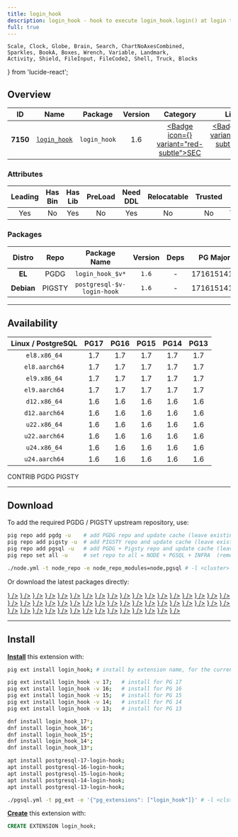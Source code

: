 ```yaml
---
title: login_hook
description: login_hook - hook to execute login_hook.login() at login time
full: true
---
```


    Scale, Clock, Globe, Brain, Search, ChartNoAxesCombined,
    Sparkles, BookA, Boxes, Wrench, Variable, Landmark,
    Activity, Shield, FileInput, FileCode2, Shell, Truck, Blocks
} from 'lucide-react';

## Overview

| <TooltipIconButton tooltip="Extension unique identifier" side="top">ID</TooltipIconButton> | <TooltipIconButton tooltip="Extension name" side="top">Name</TooltipIconButton> | <TooltipIconButton tooltip="Package name for installation" side="top">Package</TooltipIconButton> | <TooltipIconButton tooltip="Latest available extension version" side="top">Version</TooltipIconButton> | <TooltipIconButton tooltip="Extension category" side="top">Category</TooltipIconButton> | <TooltipIconButton tooltip="Open source license" side="top">License</TooltipIconButton> | <TooltipIconButton tooltip="Programming language" side="top">Lang</TooltipIconButton> |
|:--------:|:--------:|:----------:|:--------------:|:---------------------------------------:|:------------------------------------------------------:|:----:|
| **7150** | [`login_hook`](https://github.com/splendiddata/login_hook) | `login_hook` | 1.6 | <a href="/ext/sec" className="no-underline"><Badge icon={<Shield />} variant="red-subtle">SEC</Badge></a> | <a href="/ext/list/license#gpl-30" className="no-underline"><Badge icon={<Scale />} variant="amber-subtle">GPL-3.0</Badge></a> | <a href="/ext/list/lang#c"><Badge icon={<FileCode2 />} variant="blue-subtle">C</Badge></a> |

### Attributes

| <TooltipIconButton tooltip="The Primary Leading extension in the Package" side="top">Leading</TooltipIconButton> | <TooltipIconButton tooltip="Contains binary utils" side="top">Has Bin</TooltipIconButton> | <TooltipIconButton tooltip="Contains .so shared library files" side="top">Has Lib</TooltipIconButton> | <TooltipIconButton tooltip="Requires preloading via shared_preload_libraries" side="top">PreLoad</TooltipIconButton> | <TooltipIconButton tooltip="Requires CREATE EXTENSION DDL command" side="top">Need DDL</TooltipIconButton> | <TooltipIconButton tooltip="Can be installed in any schema" side="top">Relocatable</TooltipIconButton> | <TooltipIconButton tooltip="Can be created by non-superuser" side="top">Trusted</TooltipIconButton> | <TooltipIconButton tooltip="Schemas used by this extension" side="top">Schemas</TooltipIconButton> |
|:-------:|:-------:|:-------:|:-------:|:--------:|:-----------:|:-------:|:-------:|
| Yes | No | Yes | No | Yes | No | No | `login_hook` |

### Packages

| <TooltipIconButton tooltip="Linux distribution family, EL or Debian" side="top">Distro</TooltipIconButton> | <TooltipIconButton tooltip="Package repository" side="top">Repo</TooltipIconButton> | <TooltipIconButton tooltip="The RPM/DEB Package Name Pattern (replace $v with real pg major)" side="top">Package Name</TooltipIconButton> | <TooltipIconButton tooltip="Latest package version" side="top">Version</TooltipIconButton> | <TooltipIconButton tooltip="RPM/DEB Package dependencies" side="top">Deps</TooltipIconButton> | <TooltipIconButton tooltip="Available in these PostgreSQL Major Versions" side="top">PG Major</TooltipIconButton> |
|:----------:|:--------:|:------------------------:|:-----------:|:------------:|:------------------:|
|   **EL**   | <Badge variant="blue-subtle"><span className="font-bold">PGDG</span></Badge> | `login_hook_$v*` | `1.6` | - | <Badge variant="green-subtle">17</Badge><Badge variant="green-subtle">16</Badge><Badge variant="green-subtle">15</Badge><Badge variant="green-subtle">14</Badge><Badge variant="green-subtle">13</Badge> |
| **Debian** | <Badge variant="amber-subtle"><span className="font-bold">PIGSTY</span></Badge> | `postgresql-$v-login-hook` | `1.6` | - | <Badge variant="green-subtle">17</Badge><Badge variant="green-subtle">16</Badge><Badge variant="green-subtle">15</Badge><Badge variant="green-subtle">14</Badge><Badge variant="green-subtle">13</Badge> |



------

## Availability

| <TooltipIconButton tooltip="Linux Distro Arch / PostgreSQL Major Version" side="top">Linux / PostgreSQL </TooltipIconButton> | **PG17** | **PG16** | **PG15** | **PG14** | **PG13** |
|:-----:|:-----:|:-----:|:-----:|:-----:|:-----:|
| `el8.x86_64` | <Badge variant="blue-subtle">1.7</Badge> | <Badge variant="blue-subtle">1.7</Badge> | <Badge variant="blue-subtle">1.7</Badge> | <Badge variant="blue-subtle">1.7</Badge> | <Badge variant="blue-subtle">1.7</Badge> |
| `el8.aarch64` | <Badge variant="blue-subtle">1.7</Badge> | <Badge variant="blue-subtle">1.7</Badge> | <Badge variant="blue-subtle">1.7</Badge> | <Badge variant="blue-subtle">1.7</Badge> | <Badge variant="blue-subtle">1.7</Badge> |
| `el9.x86_64` | <Badge variant="blue-subtle">1.7</Badge> | <Badge variant="blue-subtle">1.7</Badge> | <Badge variant="blue-subtle">1.7</Badge> | <Badge variant="blue-subtle">1.7</Badge> | <Badge variant="blue-subtle">1.7</Badge> |
| `el9.aarch64` | <Badge variant="blue-subtle">1.7</Badge> | <Badge variant="blue-subtle">1.7</Badge> | <Badge variant="blue-subtle">1.7</Badge> | <Badge variant="blue-subtle">1.7</Badge> | <Badge variant="blue-subtle">1.7</Badge> |
| `d12.x86_64` | <Badge variant="amber-subtle">1.6</Badge> | <Badge variant="amber-subtle">1.6</Badge> | <Badge variant="amber-subtle">1.6</Badge> | <Badge variant="amber-subtle">1.6</Badge> | <Badge variant="amber-subtle">1.6</Badge> |
| `d12.aarch64` | <Badge variant="amber-subtle">1.6</Badge> | <Badge variant="amber-subtle">1.6</Badge> | <Badge variant="amber-subtle">1.6</Badge> | <Badge variant="amber-subtle">1.6</Badge> | <Badge variant="amber-subtle">1.6</Badge> |
| `u22.x86_64` | <Badge variant="amber-subtle">1.6</Badge> | <Badge variant="amber-subtle">1.6</Badge> | <Badge variant="amber-subtle">1.6</Badge> | <Badge variant="amber-subtle">1.6</Badge> | <Badge variant="amber-subtle">1.6</Badge> |
| `u22.aarch64` | <Badge variant="amber-subtle">1.6</Badge> | <Badge variant="amber-subtle">1.6</Badge> | <Badge variant="amber-subtle">1.6</Badge> | <Badge variant="amber-subtle">1.6</Badge> | <Badge variant="amber-subtle">1.6</Badge> |
| `u24.x86_64` | <Badge variant="amber-subtle">1.6</Badge> | <Badge variant="amber-subtle">1.6</Badge> | <Badge variant="amber-subtle">1.6</Badge> | <Badge variant="amber-subtle">1.6</Badge> | <Badge variant="amber-subtle">1.6</Badge> |
| `u24.aarch64` | <Badge variant="amber-subtle">1.6</Badge> | <Badge variant="amber-subtle">1.6</Badge> | <Badge variant="amber-subtle">1.6</Badge> | <Badge variant="amber-subtle">1.6</Badge> | <Badge variant="amber-subtle">1.6</Badge> |

<Badge variant="green-subtle"><span className="font-black">CONTRIB</span></Badge> <Badge variant="blue-subtle"><span className="font-black">PGDG</span></Badge> <Badge variant="amber-subtle"><span className="font-black">PIGSTY</span></Badge>

------

## Download

To add the required PGDG / PIGSTY upstream repository, use:

```bash tab="pig"
pig repo add pgdg -u    # add PGDG repo and update cache (leave existing repos)
pig repo add pigsty -u  # add PIGSTY repo and update cache (leave existing repos)
pig repo add pgsql -u   # add PGDG + Pigsty repo and update cache (leave existing repos)
pig repo set all -u     # set repo to all = NODE + PGSQL + INFRA  (remove existing repos)
```
```bash tab="pigsty"
./node.yml -t node_repo -e node_repo_modules=node,pgsql # -l <cluster>
```

Or download the latest packages directly:

<Files>
    <Folder name="el8.x86_64">
        <a href="https://download.postgresql.org/pub/repos/yum/17/redhat/rhel-8-x86_64/login_hook_17-1.7-1PGDG.rhel8.x86_64.rpm"><File name="login_hook_17-1.7-1PGDG.rhel8.x86_64.rpm" icon={<Package className="text-emerald-500" />} /></a>
        <a href="https://download.postgresql.org/pub/repos/yum/16/redhat/rhel-8-x86_64/login_hook_16-1.7-1PGDG.rhel8.x86_64.rpm"><File name="login_hook_16-1.7-1PGDG.rhel8.x86_64.rpm" icon={<Package className="text-emerald-500" />} /></a>
        <a href="https://download.postgresql.org/pub/repos/yum/15/redhat/rhel-8-x86_64/login_hook_15-1.7-1PGDG.rhel8.x86_64.rpm"><File name="login_hook_15-1.7-1PGDG.rhel8.x86_64.rpm" icon={<Package className="text-emerald-500" />} /></a>
        <a href="https://download.postgresql.org/pub/repos/yum/14/redhat/rhel-8-x86_64/login_hook_14-1.7-1PGDG.rhel8.x86_64.rpm"><File name="login_hook_14-1.7-1PGDG.rhel8.x86_64.rpm" icon={<Package className="text-emerald-500" />} /></a>
        <a href="https://download.postgresql.org/pub/repos/yum/13/redhat/rhel-8-x86_64/login_hook_13-1.7-1PGDG.rhel8.x86_64.rpm"><File name="login_hook_13-1.7-1PGDG.rhel8.x86_64.rpm" icon={<Package className="text-emerald-500" />} /></a>
    </Folder>
    <Folder name="el8.aarch64">
        <a href="https://download.postgresql.org/pub/repos/yum/17/redhat/rhel-8-aarch64/login_hook_17-1.7-1PGDG.rhel8.aarch64.rpm"><File name="login_hook_17-1.7-1PGDG.rhel8.aarch64.rpm" icon={<Package className="text-orange-500" />} /></a>
        <a href="https://download.postgresql.org/pub/repos/yum/16/redhat/rhel-8-aarch64/login_hook_16-1.7-1PGDG.rhel8.aarch64.rpm"><File name="login_hook_16-1.7-1PGDG.rhel8.aarch64.rpm" icon={<Package className="text-orange-500" />} /></a>
        <a href="https://download.postgresql.org/pub/repos/yum/15/redhat/rhel-8-aarch64/login_hook_15-1.7-1PGDG.rhel8.aarch64.rpm"><File name="login_hook_15-1.7-1PGDG.rhel8.aarch64.rpm" icon={<Package className="text-orange-500" />} /></a>
        <a href="https://download.postgresql.org/pub/repos/yum/14/redhat/rhel-8-aarch64/login_hook_14-1.7-1PGDG.rhel8.aarch64.rpm"><File name="login_hook_14-1.7-1PGDG.rhel8.aarch64.rpm" icon={<Package className="text-orange-500" />} /></a>
        <a href="https://download.postgresql.org/pub/repos/yum/13/redhat/rhel-8-aarch64/login_hook_13-1.7-1PGDG.rhel8.aarch64.rpm"><File name="login_hook_13-1.7-1PGDG.rhel8.aarch64.rpm" icon={<Package className="text-orange-500" />} /></a>
    </Folder>
    <Folder name="el9.x86_64">
        <a href="https://download.postgresql.org/pub/repos/yum/17/redhat/rhel-9-x86_64/login_hook_17-1.7-1PGDG.rhel9.x86_64.rpm"><File name="login_hook_17-1.7-1PGDG.rhel9.x86_64.rpm" icon={<Package className="text-emerald-500" />} /></a>
        <a href="https://download.postgresql.org/pub/repos/yum/16/redhat/rhel-9-x86_64/login_hook_16-1.7-1PGDG.rhel9.x86_64.rpm"><File name="login_hook_16-1.7-1PGDG.rhel9.x86_64.rpm" icon={<Package className="text-emerald-500" />} /></a>
        <a href="https://download.postgresql.org/pub/repos/yum/15/redhat/rhel-9-x86_64/login_hook_15-1.7-1PGDG.rhel9.x86_64.rpm"><File name="login_hook_15-1.7-1PGDG.rhel9.x86_64.rpm" icon={<Package className="text-emerald-500" />} /></a>
        <a href="https://download.postgresql.org/pub/repos/yum/14/redhat/rhel-9-x86_64/login_hook_14-1.7-1PGDG.rhel9.x86_64.rpm"><File name="login_hook_14-1.7-1PGDG.rhel9.x86_64.rpm" icon={<Package className="text-emerald-500" />} /></a>
        <a href="https://download.postgresql.org/pub/repos/yum/13/redhat/rhel-9-x86_64/login_hook_13-1.7-1PGDG.rhel9.x86_64.rpm"><File name="login_hook_13-1.7-1PGDG.rhel9.x86_64.rpm" icon={<Package className="text-emerald-500" />} /></a>
    </Folder>
    <Folder name="el9.aarch64">
        <a href="https://download.postgresql.org/pub/repos/yum/17/redhat/rhel-9-aarch64/login_hook_17-1.7-1PGDG.rhel9.aarch64.rpm"><File name="login_hook_17-1.7-1PGDG.rhel9.aarch64.rpm" icon={<Package className="text-orange-500" />} /></a>
        <a href="https://download.postgresql.org/pub/repos/yum/16/redhat/rhel-9-aarch64/login_hook_16-1.7-1PGDG.rhel9.aarch64.rpm"><File name="login_hook_16-1.7-1PGDG.rhel9.aarch64.rpm" icon={<Package className="text-orange-500" />} /></a>
        <a href="https://download.postgresql.org/pub/repos/yum/15/redhat/rhel-9-aarch64/login_hook_15-1.7-1PGDG.rhel9.aarch64.rpm"><File name="login_hook_15-1.7-1PGDG.rhel9.aarch64.rpm" icon={<Package className="text-orange-500" />} /></a>
        <a href="https://download.postgresql.org/pub/repos/yum/14/redhat/rhel-9-aarch64/login_hook_14-1.7-1PGDG.rhel9.aarch64.rpm"><File name="login_hook_14-1.7-1PGDG.rhel9.aarch64.rpm" icon={<Package className="text-orange-500" />} /></a>
        <a href="https://download.postgresql.org/pub/repos/yum/13/redhat/rhel-9-aarch64/login_hook_13-1.7-1PGDG.rhel9.aarch64.rpm"><File name="login_hook_13-1.7-1PGDG.rhel9.aarch64.rpm" icon={<Package className="text-orange-500" />} /></a>
    </Folder>
    <Folder name="d12.x86_64">
        <a href="https://repo.pigsty.io/apt/pgsql/bookworm/pool/main/l/login-hook/postgresql-17-login-hook_1.6-1PIGSTY~bookworm_amd64.deb"><File name="postgresql-17-login-hook_1.6-1PIGSTY~bookworm_amd64.deb" icon={<Box className="text-emerald-500" />} /></a>
        <a href="https://repo.pigsty.io/apt/pgsql/bookworm/pool/main/l/login-hook/postgresql-16-login-hook_1.6-1PIGSTY~bookworm_amd64.deb"><File name="postgresql-16-login-hook_1.6-1PIGSTY~bookworm_amd64.deb" icon={<Box className="text-emerald-500" />} /></a>
        <a href="https://repo.pigsty.io/apt/pgsql/bookworm/pool/main/l/login-hook/postgresql-15-login-hook_1.6-1PIGSTY~bookworm_amd64.deb"><File name="postgresql-15-login-hook_1.6-1PIGSTY~bookworm_amd64.deb" icon={<Box className="text-emerald-500" />} /></a>
        <a href="https://repo.pigsty.io/apt/pgsql/bookworm/pool/main/l/login-hook/postgresql-14-login-hook_1.6-1PIGSTY~bookworm_amd64.deb"><File name="postgresql-14-login-hook_1.6-1PIGSTY~bookworm_amd64.deb" icon={<Box className="text-emerald-500" />} /></a>
        <a href="https://repo.pigsty.io/apt/pgsql/bookworm/pool/main/l/login-hook/postgresql-13-login-hook_1.6-1PIGSTY~bookworm_amd64.deb"><File name="postgresql-13-login-hook_1.6-1PIGSTY~bookworm_amd64.deb" icon={<Box className="text-emerald-500" />} /></a>
    </Folder>
    <Folder name="d12.aarch64">
        <a href="https://repo.pigsty.io/apt/pgsql/bookworm/pool/main/l/login-hook/postgresql-17-login-hook_1.6-1PIGSTY~bookworm_arm64.deb"><File name="postgresql-17-login-hook_1.6-1PIGSTY~bookworm_arm64.deb" icon={<Box className="text-orange-500" />} /></a>
        <a href="https://repo.pigsty.io/apt/pgsql/bookworm/pool/main/l/login-hook/postgresql-16-login-hook_1.6-1PIGSTY~bookworm_arm64.deb"><File name="postgresql-16-login-hook_1.6-1PIGSTY~bookworm_arm64.deb" icon={<Box className="text-orange-500" />} /></a>
        <a href="https://repo.pigsty.io/apt/pgsql/bookworm/pool/main/l/login-hook/postgresql-15-login-hook_1.6-1PIGSTY~bookworm_arm64.deb"><File name="postgresql-15-login-hook_1.6-1PIGSTY~bookworm_arm64.deb" icon={<Box className="text-orange-500" />} /></a>
        <a href="https://repo.pigsty.io/apt/pgsql/bookworm/pool/main/l/login-hook/postgresql-14-login-hook_1.6-1PIGSTY~bookworm_arm64.deb"><File name="postgresql-14-login-hook_1.6-1PIGSTY~bookworm_arm64.deb" icon={<Box className="text-orange-500" />} /></a>
        <a href="https://repo.pigsty.io/apt/pgsql/bookworm/pool/main/l/login-hook/postgresql-13-login-hook_1.6-1PIGSTY~bookworm_arm64.deb"><File name="postgresql-13-login-hook_1.6-1PIGSTY~bookworm_arm64.deb" icon={<Box className="text-orange-500" />} /></a>
    </Folder>
    <Folder name="u22.x86_64">
        <a href="https://repo.pigsty.io/apt/pgsql/jammy/pool/main/l/login-hook/postgresql-17-login-hook_1.6-1PIGSTY~jammy_amd64.deb"><File name="postgresql-17-login-hook_1.6-1PIGSTY~jammy_amd64.deb" icon={<Box className="text-emerald-500" />} /></a>
        <a href="https://repo.pigsty.io/apt/pgsql/jammy/pool/main/l/login-hook/postgresql-16-login-hook_1.6-1PIGSTY~jammy_amd64.deb"><File name="postgresql-16-login-hook_1.6-1PIGSTY~jammy_amd64.deb" icon={<Box className="text-emerald-500" />} /></a>
        <a href="https://repo.pigsty.io/apt/pgsql/jammy/pool/main/l/login-hook/postgresql-15-login-hook_1.6-1PIGSTY~jammy_amd64.deb"><File name="postgresql-15-login-hook_1.6-1PIGSTY~jammy_amd64.deb" icon={<Box className="text-emerald-500" />} /></a>
        <a href="https://repo.pigsty.io/apt/pgsql/jammy/pool/main/l/login-hook/postgresql-14-login-hook_1.6-1PIGSTY~jammy_amd64.deb"><File name="postgresql-14-login-hook_1.6-1PIGSTY~jammy_amd64.deb" icon={<Box className="text-emerald-500" />} /></a>
        <a href="https://repo.pigsty.io/apt/pgsql/jammy/pool/main/l/login-hook/postgresql-13-login-hook_1.6-1PIGSTY~jammy_amd64.deb"><File name="postgresql-13-login-hook_1.6-1PIGSTY~jammy_amd64.deb" icon={<Box className="text-emerald-500" />} /></a>
    </Folder>
    <Folder name="u22.aarch64">
        <a href="https://repo.pigsty.io/apt/pgsql/jammy/pool/main/l/login-hook/postgresql-17-login-hook_1.6-1PIGSTY~jammy_arm64.deb"><File name="postgresql-17-login-hook_1.6-1PIGSTY~jammy_arm64.deb" icon={<Box className="text-orange-500" />} /></a>
        <a href="https://repo.pigsty.io/apt/pgsql/jammy/pool/main/l/login-hook/postgresql-16-login-hook_1.6-1PIGSTY~jammy_arm64.deb"><File name="postgresql-16-login-hook_1.6-1PIGSTY~jammy_arm64.deb" icon={<Box className="text-orange-500" />} /></a>
        <a href="https://repo.pigsty.io/apt/pgsql/jammy/pool/main/l/login-hook/postgresql-15-login-hook_1.6-1PIGSTY~jammy_arm64.deb"><File name="postgresql-15-login-hook_1.6-1PIGSTY~jammy_arm64.deb" icon={<Box className="text-orange-500" />} /></a>
        <a href="https://repo.pigsty.io/apt/pgsql/jammy/pool/main/l/login-hook/postgresql-14-login-hook_1.6-1PIGSTY~jammy_arm64.deb"><File name="postgresql-14-login-hook_1.6-1PIGSTY~jammy_arm64.deb" icon={<Box className="text-orange-500" />} /></a>
        <a href="https://repo.pigsty.io/apt/pgsql/jammy/pool/main/l/login-hook/postgresql-13-login-hook_1.6-1PIGSTY~jammy_arm64.deb"><File name="postgresql-13-login-hook_1.6-1PIGSTY~jammy_arm64.deb" icon={<Box className="text-orange-500" />} /></a>
    </Folder>
    <Folder name="u24.x86_64">
        <a href="https://repo.pigsty.io/apt/pgsql/noble/pool/main/l/login-hook/postgresql-17-login-hook_1.6-1PIGSTY~noble_amd64.deb"><File name="postgresql-17-login-hook_1.6-1PIGSTY~noble_amd64.deb" icon={<Box className="text-emerald-500" />} /></a>
        <a href="https://repo.pigsty.io/apt/pgsql/noble/pool/main/l/login-hook/postgresql-16-login-hook_1.6-1PIGSTY~noble_amd64.deb"><File name="postgresql-16-login-hook_1.6-1PIGSTY~noble_amd64.deb" icon={<Box className="text-emerald-500" />} /></a>
        <a href="https://repo.pigsty.io/apt/pgsql/noble/pool/main/l/login-hook/postgresql-15-login-hook_1.6-1PIGSTY~noble_amd64.deb"><File name="postgresql-15-login-hook_1.6-1PIGSTY~noble_amd64.deb" icon={<Box className="text-emerald-500" />} /></a>
        <a href="https://repo.pigsty.io/apt/pgsql/noble/pool/main/l/login-hook/postgresql-14-login-hook_1.6-1PIGSTY~noble_amd64.deb"><File name="postgresql-14-login-hook_1.6-1PIGSTY~noble_amd64.deb" icon={<Box className="text-emerald-500" />} /></a>
        <a href="https://repo.pigsty.io/apt/pgsql/noble/pool/main/l/login-hook/postgresql-13-login-hook_1.6-1PIGSTY~noble_amd64.deb"><File name="postgresql-13-login-hook_1.6-1PIGSTY~noble_amd64.deb" icon={<Box className="text-emerald-500" />} /></a>
    </Folder>
    <Folder name="u24.aarch64">
        <a href="https://repo.pigsty.io/apt/pgsql/noble/pool/main/l/login-hook/postgresql-17-login-hook_1.6-1PIGSTY~noble_arm64.deb"><File name="postgresql-17-login-hook_1.6-1PIGSTY~noble_arm64.deb" icon={<Box className="text-orange-500" />} /></a>
        <a href="https://repo.pigsty.io/apt/pgsql/noble/pool/main/l/login-hook/postgresql-16-login-hook_1.6-1PIGSTY~noble_arm64.deb"><File name="postgresql-16-login-hook_1.6-1PIGSTY~noble_arm64.deb" icon={<Box className="text-orange-500" />} /></a>
        <a href="https://repo.pigsty.io/apt/pgsql/noble/pool/main/l/login-hook/postgresql-15-login-hook_1.6-1PIGSTY~noble_arm64.deb"><File name="postgresql-15-login-hook_1.6-1PIGSTY~noble_arm64.deb" icon={<Box className="text-orange-500" />} /></a>
        <a href="https://repo.pigsty.io/apt/pgsql/noble/pool/main/l/login-hook/postgresql-14-login-hook_1.6-1PIGSTY~noble_arm64.deb"><File name="postgresql-14-login-hook_1.6-1PIGSTY~noble_arm64.deb" icon={<Box className="text-orange-500" />} /></a>
        <a href="https://repo.pigsty.io/apt/pgsql/noble/pool/main/l/login-hook/postgresql-13-login-hook_1.6-1PIGSTY~noble_arm64.deb"><File name="postgresql-13-login-hook_1.6-1PIGSTY~noble_arm64.deb" icon={<Box className="text-orange-500" />} /></a>
    </Folder>
</Files>

------

## Install

[**Install**](/docs/pgsql/extension/install) this extension with:

```bash tab="pig"
pig ext install login_hook; # install by extension name, for the current active PG version

pig ext install login_hook -v 17;   # install for PG 17
pig ext install login_hook -v 16;   # install for PG 16
pig ext install login_hook -v 15;   # install for PG 15
pig ext install login_hook -v 14;   # install for PG 14
pig ext install login_hook -v 13;   # install for PG 13
```
```bash tab="yum" 
dnf install login_hook_17*;
dnf install login_hook_16*;
dnf install login_hook_15*;
dnf install login_hook_14*;
dnf install login_hook_13*;
```
```bash tab="apt" 
apt install postgresql-17-login-hook;
apt install postgresql-16-login-hook;
apt install postgresql-15-login-hook;
apt install postgresql-14-login-hook;
apt install postgresql-13-login-hook;
```
```bash tab="ansible"
./pgsql.yml -t pg_ext -e '{"pg_extensions": ["login_hook"]}' # -l <cls>
```

[**Create**](/docs/pgsql/extension/create) this extension with:

```sql
CREATE EXTENSION login_hook;
```


